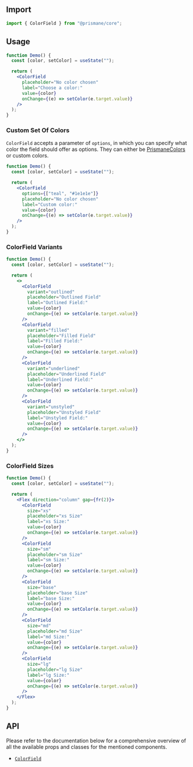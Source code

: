 ## Import

```js
import { ColorField } from "@prismane/core";
```

## Usage

```jsx
function Demo() {
  const [color, setColor] = useState("");

  return (
    <ColorField
      placeholder="No color chosen"
      label="Choose a color:"
      value={color}
      onChange={(e) => setColor(e.target.value)}
    />
  );
}
```

### Custom Set Of Colors

`ColorField` accepts a parameter of `options`, in which you can specify what color the field should offer as options. They can either be [PrismaneColors](/docs/getting-started/globals#prismanecolors-type) or custom colors.

```jsx
function Demo() {
  const [color, setColor] = useState("");

  return (
    <ColorField
      options={["teal", "#1e1e1e"]}
      placeholder="No color chosen"
      label="Custom color:"
      value={color}
      onChange={(e) => setColor(e.target.value)}
    />
  );
}
```

### ColorField Variants

```jsx
function Demo() {
  const [color, setColor] = useState("");

  return (
    <>
      <ColorField
        variant="outlined"
        placeholder="Outlined Field"
        label="Outlined Field:"
        value={color}
        onChange={(e) => setColor(e.target.value)}
      />
      <ColorField
        variant="filled"
        placeholder="Filled Field"
        label="Filled Field:"
        value={color}
        onChange={(e) => setColor(e.target.value)}
      />
      <ColorField
        variant="underlined"
        placeholder="Underlined Field"
        label="Underlined Field:"
        value={color}
        onChange={(e) => setColor(e.target.value)}
      />
      <ColorField
        variant="unstyled"
        placeholder="Unstyled Field"
        label="Unstyled Field:"
        value={color}
        onChange={(e) => setColor(e.target.value)}
      />
    </>
  );
}
```

### ColorField Sizes

```jsx
function Demo() {
  const [color, setColor] = useState("");

  return (
    <Flex direction="column" gap={fr(2)}>
      <ColorField
        size="xs"
        placeholder="xs Size"
        label="xs Size:"
        value={color}
        onChange={(e) => setColor(e.target.value)}
      />
      <ColorField
        size="sm"
        placeholder="sm Size"
        label="sm Size:"
        value={color}
        onChange={(e) => setColor(e.target.value)}
      />
      <ColorField
        size="base"
        placeholder="base Size"
        label="base Size:"
        value={color}
        onChange={(e) => setColor(e.target.value)}
      />
      <ColorField
        size="md"
        placeholder="md Size"
        label="md Size:"
        value={color}
        onChange={(e) => setColor(e.target.value)}
      />
      <ColorField
        size="lg"
        placeholder="lg Size"
        label="lg Size:"
        value={color}
        onChange={(e) => setColor(e.target.value)}
      />
    </Flex>
  );
}
```

## API

Please refer to the documentation below for a comprehensive overview of all the available props and classes for the mentioned components.

- [`ColorField`](/docs/components-api/color-field-api)
